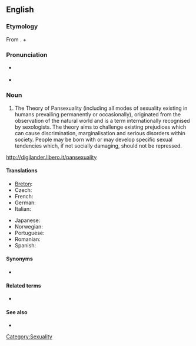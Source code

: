 ==English==
{{wikipedia}}

===Etymology===
From {{etyl|el}}. {{term|pan-}} + {{term|sexuality|lang=en}}

===Pronunciation===
* {{a|US}} {{IPA|/ˌpænsɛkʃuˈælɪti/}}
* {{a|UK}} {{IPA|/ˌpænsɛksjuˈælɪti/}}

===Noun===
{{en-noun|-}}

#The Theory of Pansexuality (including all modes of sexuality existing in humans prevailing permanently or occasionally), originated from the observation of the natural world and is a term internationally recognised by sexologists. The theory aims to challenge existing prejudices which can cause discrimination, marginalisation and serious disorders within society. People may be born with or may develop specific sexual tendencies which, if not socially damaging, should not be repressed.
http://digilander.libero.it/pansexuality

====Translations====
{{trans-top|pansexuality}}
* [[Breton]]: {{t|br|hollreizhelezh|xs=Breton}}
* Czech: {{t|cs|pansexualita|f}}
* French: {{t|fr|pansexualité|f}}
* German: {{t|de|Pansexualität|f}}
* Italian: {{t|it|pansessualità|f}}
{{trans-mid}}
* Japanese: {{t|ja|全性愛|sc=Jpan}}
* Norwegian: {{t-|no|panfili}}
* Portuguese: {{t|pt|pansexualidade|f}}
* Romanian: {{t-|ro|pansexualitate|f}}
* Spanish: {{t|es|pansexualidad|f}}
{{trans-bottom}}

====Synonyms====
* {{l|en|omnisexuality}}

====Related terms====
* {{l|en|pansexual}}

====See also====
* {{l|en|bisexuality}}

[[Category:Sexuality]]